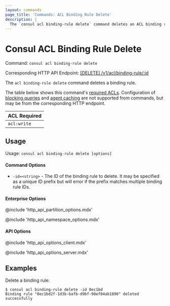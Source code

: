 ```yaml
---
layout: commands
page_title: 'Commands: ACL Binding Rule Delete'
description: |
  The `consul acl binding-rule delete` command deletes an ACL binding rule according to a specified ID. These rules bind auth methods to specific services or roles.
---
```


# Consul ACL Binding Rule Delete

Command: `consul acl binding-rule delete`

Corresponding HTTP API Endpoint: [\[DELETE\] /v1/acl/binding-rule/:id](/api-docs/acl/binding-rules#delete-a-binding-rule)

The `acl binding-rule delete` command deletes a binding rule.

The table below shows this command's [required ACLs](/api-docs/api-structure#authentication). Configuration of
[blocking queries](/api-docs/features/blocking) and [agent caching](/api-docs/features/caching)
are not supported from commands, but may be from the corresponding HTTP endpoint.

| ACL Required |
| ------------ |
| `acl:write`  |

## Usage

Usage: `consul acl binding-rule delete [options]`

#### Command Options

- `-id=<string>` - The ID of the binding rule to delete. It may be specified as a
  unique ID prefix but will error if the prefix matches multiple binding rule IDs.

#### Enterprise Options

@include 'http_api_partition_options.mdx'

@include 'http_api_namespace_options.mdx'

#### API Options

@include 'http_api_options_client.mdx'

@include 'http_api_options_server.mdx'

## Examples

Delete a binding rule:

```shell-session
$ consul acl binding-rule delete -id 0ec1bd
Binding rule "0ec1bd2f-1d3b-bafb-d9bf-90ef04ab1890" deleted successfully
```
